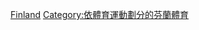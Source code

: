 {{Commons cat|Ice hockey in Finland}}

[[Category:歐洲各國冰球|Finland]]
[[Category:依體育運動劃分的芬蘭體育‎|Category:依體育運動劃分的芬蘭體育‎]]